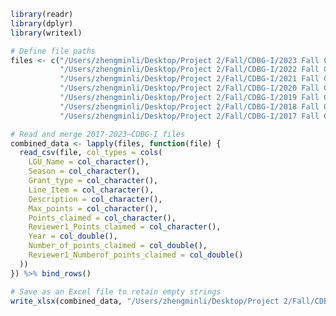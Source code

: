 




```r

library(readr)
library(dplyr)
library(writexl)

# Define file paths
files <- c("/Users/zhengminli/Desktop/Project 2/Fall/CDBG-I/2023 Fall CDBG-I/2023 Fall CDBG-I_scorecard_data.csv",
           "/Users/zhengminli/Desktop/Project 2/Fall/CDBG-I/2022 Fall CDBG-I/2022 Fall CDBG-I_scorecard_data.csv",
           "/Users/zhengminli/Desktop/Project 2/Fall/CDBG-I/2021 Fall CDBG-I/2021 Fall CDBG-I_scorecard_data.csv",
           "/Users/zhengminli/Desktop/Project 2/Fall/CDBG-I/2020 Fall CDBG-I/2020 Fall CDBG-I_scorecard_data.csv",
           "/Users/zhengminli/Desktop/Project 2/Fall/CDBG-I/2019 Fall CDBG-I/2019 Fall CDBG-I_scorecard_data.csv",
           "/Users/zhengminli/Desktop/Project 2/Fall/CDBG-I/2018 Fall CDBG-I/2018 Fall CDBG-I_scorecard_data.csv",
           "/Users/zhengminli/Desktop/Project 2/Fall/CDBG-I/2017 Fall CDBG-I/2017 Fall CDBG-I_scorecard_data.csv")

# Read and merge 2017-2023—CDBG-I files
combined_data <- lapply(files, function(file) {
  read_csv(file, col_types = cols(
    LGU_Name = col_character(),
    Season = col_character(),
    Grant_type = col_character(),
    Line_Item = col_character(),
    Description = col_character(),
    Max_points = col_character(),
    Points_claimed = col_character(),
    Reviewer1_Points_claimed = col_character(),
    Year = col_double(),
    Number_of_points_claimed = col_double(),
    Reviewer1_Numberof_points_claimed = col_double()
  ))
}) %>% bind_rows()

# Save as an Excel file to retain empty strings
write_xlsx(combined_data, "/Users/zhengminli/Desktop/Project 2/Fall/CDBG-I/2017-2023_combined_CDBG-I_scorecard_data.xlsx")


```

